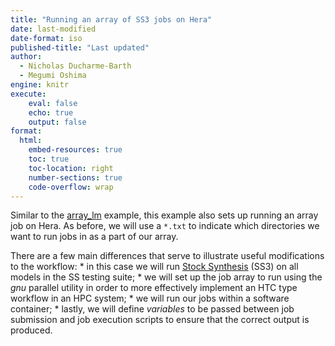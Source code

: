---
title: "Running an array of SS3 jobs on Hera"
date: last-modified
date-format: iso
published-title: "Last updated"
author: 
  - Nicholas Ducharme-Barth
  - Megumi Oshima
engine: knitr
execute:
    eval: false
    echo: true
    output: false
format:
  html:
    embed-resources: true
    toc: true
    toc-location: right
    number-sections: true
    code-overflow: wrap
---

Similar to the [array_lm](https://moshima-pifsc.github.io/NSASS-HTC-HPC-Computing/assets/array_hera.html) example, this example also sets up running an array job on Hera. As before, we will use a `*.txt` to indicate which directories we want to run jobs in as a part of our array.

There are a few main differences that serve to illustrate useful modifications to the workflow:
    * in this case we will run [Stock Synthesis](https://github.com/nmfs-stock-synthesis/stock-synthesis) (SS3) on all models in the SS testing suite;
    * we will set up the job array to run using the *gnu* parallel utility in order to more effectively implement an HTC type workflow in an HPC system;
    * we will run our jobs within a software container;
    * lastly, we will define *variables* to be passed between job submission and job execution scripts to ensure that the correct output is produced.


